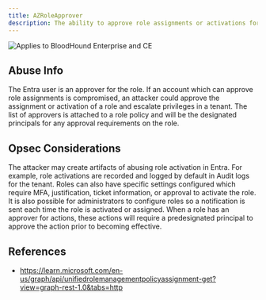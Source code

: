 ```yaml
---
title: AZRoleApprover
description: The ability to approve role assignments or activations for privileged roles in Entra ID.
---
```


<img noZoom src="/assets/enterprise-AND-community-edition-pill-tag.svg" alt="Applies to BloodHound Enterprise and CE"/>

## Abuse Info

The Entra user is an approver for the role. If an account which can approve role assignments is compromised, an attacker could approve the assignment or activation of a role and escalate privileges in a tenant. The list of approvers is attached to a role policy and will be the designated principals for any approval requirements on the role.

## Opsec Considerations

The attacker may create artifacts of abusing role activation in Entra. For example, role activations are recorded and logged by default in Audit logs for the tenant. Roles can also have specific settings configured which require MFA, justification, ticket information, or approval to activate the role. It is also possible for administrators to configure roles so a notification is sent each time the role is activated or assigned. When a role has an approver for actions, these actions will require a predesignated principal to approve the action prior to becoming effective.

## References

* https://learn.microsoft.com/en-us/graph/api/unifiedrolemanagementpolicyassignment-get?view=graph-rest-1.0&tabs=http
